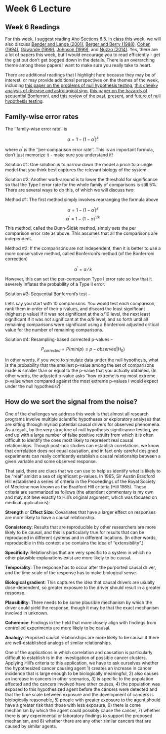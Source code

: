 Week 6 Lecture
========================================================

## Week 6 Readings

For this week, I suggest reading Aho Sections 6.5. In class this week, we will also discuss [Bender and Lange (2001)](https://github.com/hlynch/Biometry2023/tree/master/_data/Bender_Lange_2001.pdf), [Berger and Berry (1988)](https://github.com/hlynch/Biometry2023/tree/master/_data/Berger_Berry_1988.pdf), [Cohen (1994)](https://github.com/hlynch/Biometry2023/tree/master/_data/Cohen_1994.pdf), [Gawande (1999)](https://github.com/hlynch/Biometry2023/tree/master/_data/Gawande_1999.pdf), [Johnson (1999)](https://github.com/hlynch/Biometry2023/tree/master/_data/Johnson_1999.pdf), and [Nuzzo (2014)](https://github.com/hlynch/Biometry2023/tree/master/_data/Nuzzo_2014.pdf). Yes, there are a lot of papers this week, but I would encourage you to read efficiently - get the gist but don't get bogged down in the details. There is an overarching theme among these papers I want to make sure you really take to heart.

There are additional readings that I highlight here because they may be of interest, or may provide additional perspectives on the themes of the week, including [this paper on the problems of null hypothesis testing](https://github.com/hlynch/Biometry2023/tree/master/_data/Anderson_etal_2000.pdf), [this cheeky analysis of disease and astrological sign](https://github.com/hlynch/Biometry2023/tree/master/_data/Austin_etal_2006.pdf), [this paper on the hazards of sequential Bonferroni](https://github.com/hlynch/Biometry2023/tree/master/_data/Moran_2003.pdf), and [this review of the past, present, and future of null hypothesis testing](https://github.com/hlynch/Biometry2023/tree/master/_data/Robinson_Wainer_2002.pdf).

## Family-wise error rates

The ''family-wise error rate'' is

$$
\alpha = 1-(1-\alpha^{’})^k
$$

where $\alpha^{'}$ is the ''per-comparison error rate''. This is an important formula, don’t just memorize it - make sure you understand it!

Solution #1: One solution is to narrow down the model a priori to a single model that you think best captures the relevant biology of the system. 

Solution #2: Another work-around is to lower the threshold for significance so that the Type I error rate for the whole family of comparisons is still 5$\%$. There are several ways to do this, of which we will discuss two:

Method #1: The first method simply involves rearranging the formula above

$$
\alpha=1-(1-\alpha^{'})^{k}
$$
$$
\alpha^{'}=1-(1-\alpha)^{1/k}
$$

This method, called the Dunn-Šidák method, simply sets the per comparison error rate as above. This assumes that all the comparisons are independent.

Method #2: If the comparisons are not independent, then it is better to use a more conservative method, called Bonferroni’s method (of the Bonferroni correction)

$$
\alpha^{'}=\alpha⁄k
$$

However, this can set the per-comparison Type I error rate so low that it severely inflates the probability of a Type II error.

Solution #3: Sequential Bonferroni’s test – 

Let’s say you start with 10 comparisons. You would test each comparison, rank them in order of their p-values, and discard the least significant (highest p value) if it was not significant at the $\alpha$/10 level, the next least significant if it was not significant at the $\alpha$/9 level, and so forth until all remaining comparisons were significant using a Bonferroni adjusted critical value for the number of remaining comparisons.

Solution #4: Resampling-based corrected p-values – 

$$
P_{corrected} = P(min(p) \leq p-observed|H_{0})
$$

In other words, if you were to simulate data under the null hypothesis, what is the probability that the smallest p-value among the set of comparisons made is smaller than or equal to the p-value that you actually obtained. (In other words, the adjusted p-value asks “how extreme is my most extreme p-value when compared against the most extreme p-values I would expect under the null hypothesis?)


## How do we sort the signal from the noise?

One of the challenges we address this week is that almost all research programs involve multiple scientific hypotheses or exploratory analyses that are sifting through myriad potential causal drivers for observed phenomena. As a result, by the very structure of null hypothesis significance testing, we end up with a large number of false positive results from which it is often difficult to identify the ones most likely to represent real causal relationships. Though post-hoc studies can establish correlations, we know that correlation does not equal causation, and in fact only careful designed experiments can really confidently establish a causal relationship between a given variable and some observed response.

That said, there are clues that we can use to help us identify what is likely to be "real" amidst a sea of significant p-values. In 1965, Sir Austin Bradford Hill established a series of criteria in the Proceedings of the Royal Society of Medicine now known as the Bradford Hill criteria (Hill 1965). These criteria are summarized as follows (the attendant commentary is my own and may not hew exactly to Hill's original argument, which was focused on medical applications):

**Strength** or **Effect Size**: Covariates that have a larger effect on responses are more likely to have a causal relationship.

**Consistency**: Results that are reproducible by other researchers are more likely to be causal, and this is particularly true for results that can be reproduced in different systems and in different locations. (In other words, reproducible in this context also contains the idea of "extensibility".)

**Specificity**: Relationships that are very specific to a system in which no other plausible explanations exist are more likely to be causal.

**Temporality**: The response has to occur after the purported causal driver, and the time scale of the response has to make biological sense. 

**Biological gradient**: This captures the idea that causal drivers are usually dose-dependent, so greater exposure to the driver should result in a greater response.

**Plausibility**: There needs to be some plausible mechanism by which the driver could yield the response, though it may be that the exact mechanism involved in unknown.

**Coherence**: Findings in the field that more closely align with findings from controlled experiments are more likely to be causal.

**Analogy**: Proposed causal relationships are more likely to be causal if there are well-established analogs of similar relationships.

One of the applications in which correlation and causation is particularly difficult to establish is in the investigation of possible cancer clusters. Applying Hill's criteria to this application, we have to ask ourselves whether the hypothesized cancer causing agent 1) creates an increase in cancer incidence that is large enough to be biologically meaningful, 2) also causes an increase in cancers in other scenarios, 3) is specific to the population affected and the cancers involved have other causes, 4) the population was exposed to this hypothesized agent before the cancers were detected and that the time scale between exposure and the development of cancers is biologically reasonable, 5) people with greater exposure to the agent should have a greater risk than those with less exposure, 6) there is come mechanism by which the agent could possibly cause the cancer, 7) whether there is any experimental or laboratory findings to support the proposed mechanism, and 8) whether there are any other similar cancers that are caused by similar agents.